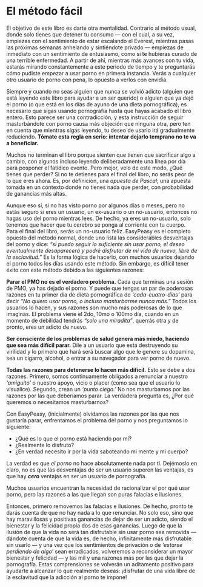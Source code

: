 # El método fácil {#el-metodo-facil}

El objetivo de este libro es darte otra mentalidad. Contrario al método usual, donde solo tienes que detener tu consumo — con el cual, a su vez, empiezas con el sentimiento de estar escalando el Everest, mientras pasas las próximas semanas anhelando y sintiéndote privado — empiezas de inmediato con un sentimiento de entusiasmo, como si te hubieras curado de una terrible enfermedad. A partir de ahí, mientras más avances con tu vida, estarás mirando constantemente a este periodo de tiempo y te preguntarás cómo pudiste empezar a usar porno en primera instancia. Verás a cualquier otro usuario de porno con pena, lo opuesto a verlos con envidia.

Siempre y cuando no seas alguien que nunca se volvió adicto (alguien que está leyendo este libro para ayudar a un ser querido) o alguien que ya dejó el porno (o que está en los días de ayuno de una dieta pornográfica), es necesario que sigas usando pornografía hasta que hayas acabado el libro entero. Esto parece ser una contradicción, y esta instrucción de seguir masturbándote con porno causa más objeción que ninguna otra, pero ten en cuenta que mientras sigas leyendo, tu deseo de usarlo irá gradualmente reduciendo. **Tómate esta regla en serio: intentar dejarlo temprano no te va a beneficiar.**

Muchos no terminan el libro porque sienten que tienen que sacrificar algo a cambio, con algunos incluso leyendo deliberadamente una línea por día para posponer el fatídico evento. Pero mejor, velo de este modo, ¿Qué tienes que perder? Si no te detienes para el final del libro, no serás peor de lo que eres ahora. Es, por definición, una _apuesta de Pascal_; una apuesta tomada en un contexto donde no tienes nada que perder, con probabilidad de ganancias más altas.

Aunque eso sí, si no has visto porno por algunos días o meses, pero no estás seguro si eres un usuario, un ex-usuario o un no-usuario, entonces no hagas uso del porno mientras lees. De hecho, ya eres un no-usuario, solo tenemos que hacer que tu cerebro se ponga al corriente con tu cuerpo. Para el final del libro, serás un no-usuario feliz. EasyPeasy es el completo opuesto del método normal, donde uno lista las considerables desventajas del porno y dice: 
_"si puedo seguir lo suficiente sin usar porno, el deseo eventualmente desaparecerá y podré disfrutar de mi vida de nuevo, libre de la esclavitud."_
Es la forma lógica de hacerlo, con muchos usuarios dejando el porno todos los días usando este método. Sin embargo, es difícil tener éxito con este método debido a las siguientes razones:

**Parar el PMO no es el verdadero problema.** Cada que terminas una sesión de PMO, ya has dejado el porno. Y puede que tengas un par de poderosas razones en tu primer día de dieta pornográfica de _'cada-cuatro-días'_ para decir _"No quiero usar porno, o incluso masturbarme nunca más."_ Todos los usuarios lo hacen, y sus razones son mucho más poderosas de lo que imaginas. El problema viene el 2do, 10mo o 100mo día, cuando en un momento de debilidad tendrás _"solo una miradita"_, querrás otra y de pronto, eres un adicto de nuevo. 

**Ser consciente de los problemas de salud genera más miedo, haciendo que sea más difícil parar.** Dile a un usuario que está destruyendo su virilidad y lo primero que hará será buscar algo que le genere su dopamina, sea un cigarro, alcohol, o entrar a su navegador para ver porno de nuevo.

**Todas las razones para detenerse lo hacen más difícil.** Esto se debe a dos razones. Primero, somos continuamente obligados a renunciar a nuestro _'amiguito'_ o nuestro apoyo, vicio o placer (como sea que el usuario lo visualice). Segundo, crean un _'punto ciego.'_ No nos masturbamos por las razones por las que deberíamos parar. La verdadera pregunta es, ¿Por qué queremos o necesitamos masturbarnos?

Con EasyPeasy, (inicialmente) olvidamos las razones por las que nos gustaría parar, enfrentamos el problema del porno y nos preguntamos lo siguiente:

* ¿Qué es lo que el porno está haciendo por mí?
* ¿Realmente lo disfruto?
* ¿En verdad necesito ir por la vida saboteando mi mente y mi cuerpo?

La verdad es que _el porno_ no hace absolutamente nada por ti. Dejémoslo en claro, no es que las desventajas de ser un usuario superen las ventajas, es que hay _**cero**_ ventajas en ser un usuario de pornografía.

Muchos usuarios encuentran la necesidad de racionalizar el por qué usar porno, pero las razones a las que llegan son puras falacias e ilusiones. 

Entonces, primero removemos las falacias e ilusiones. De hecho, pronto te darás cuenta de que no hay nada a lo que renunciar. No solo eso, sino que hay maravillosas y positivas ganancias de dejar de ser un adicto, siendo el bienestar y la felicidad propia dos de esas ganancias. Luego de que la ilusión de que la vida no será tan disfrutable sin usar porno sea removida — dándote cuenta de que la vida es, de hecho, infinitamente más disfrutable sin usarlo — y una vez que los sentimientos de privación o de _'estarse perdiendo de algo'_ sean erradicados, volveremos a reconsiderar un mayor bienestar y felicidad — y las mil y una razones más por las que dejar la pornografía. Estas comprensiones se volverán un aditamento positivo para ayudarte a alcanzar lo que realmente deseas: ¡disfrutar de una vida libre de la esclavitud que la adicción al porno te impone!

